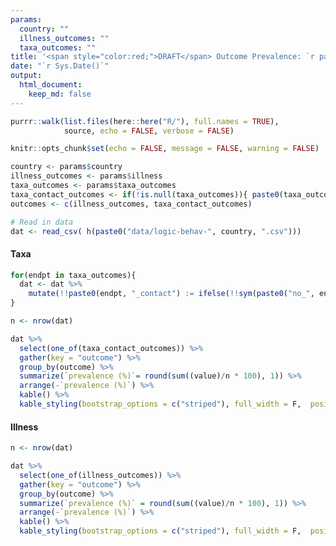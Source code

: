 ```yaml
---
params:
  country: ""
  illness_outcomes: ""
  taxa_outcomes: ""
title: '<span style="color:red;">DRAFT</span> Outcome Prevalence: `r params$country`'
date: "`r Sys.Date()`"
output:
  html_document:
    keep_md: false
---
```

```r
purrr::walk(list.files(here::here("R/"), full.names = TRUE),
            source, echo = FALSE, verbose = FALSE)

knitr::opts_chunk$set(echo = FALSE, message = FALSE, warning = FALSE)

country <- params$country
illness_outcomes <- params$illness
taxa_outcomes <- params$taxa_outcomes
taxa_contact_outcomes <- if(!is.null(taxa_outcomes)){ paste0(taxa_outcomes, "_contact") }
outcomes <- c(illness_outcomes, taxa_contact_outcomes)

# Read in data
dat <- read_csv( h(paste0("data/logic-behav-", country, ".csv")))
```

#### Taxa 
```r
for(endpt in taxa_outcomes){
  dat <- dat %>%
    mutate(!!paste0(endpt, "_contact") := ifelse(!!sym(paste0("no_", endpt, "_contact")), FALSE, TRUE)) 
}

n <- nrow(dat)

dat %>%
  select(one_of(taxa_contact_outcomes)) %>%
  gather(key = "outcome") %>%
  group_by(outcome) %>%
  summarize(`prevalence (%)`= round(sum((value)/n * 100), 1)) %>%
  arrange(-`prevalence (%)`) %>%
  kable() %>%
  kable_styling(bootstrap_options = c("striped"), full_width = F,  position = "left")
```

#### Illness 
```r
n <- nrow(dat)

dat %>%
  select(one_of(illness_outcomes)) %>%
  gather(key = "outcome") %>%
  group_by(outcome) %>%
  summarize(`prevalence (%)` = round(sum((value)/n * 100), 1)) %>%
  arrange(-`prevalence (%)`) %>%
  kable() %>%
  kable_styling(bootstrap_options = c("striped"), full_width = F,  position = "left")
```

